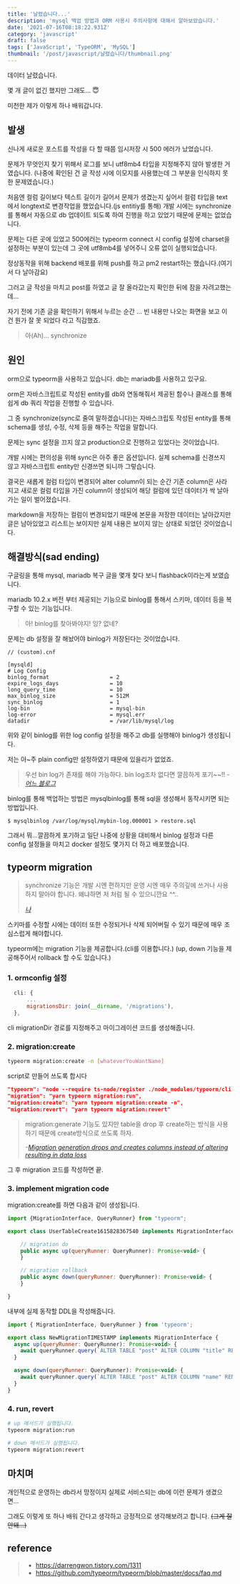 ```yaml
---
title: '날렸습니다...'
description: 'mysql 백업 방법과 ORM 사용시 주의사항에 대해서 알아보았습니다.'
date: '2021-07-16T08:18:22.931Z'
category: 'javascript'
draft: false
tags: ['JavaScript', 'TypeORM', 'MySQL']
thumbnail: '/post/javascript/날렸습니다/thumbnail.png'
---
```


데이터 날렸습니다.

몇 개 글이 없긴 했지만 그래도... 😇

미천한 제가 이렇게 하나 배워갑니다.

## 발생

신나게 새로운 포스트를 작성을 다 할 때쯤 임시저장 시 500 에러가 났었습니다.

문제가 무엇인지 찾기 위해서 로그를 보니 utf8mb4 타입을 지정해주지 않아 발생한 거였습니다.
(나중에 확인된 건 글 작성 시에 이모지를 사용했는데 그 부분을 인식하지 못한 문제였습니다.)

처음엔 컬럼 길이보다 텍스트 길이가 길어서 문제가 생겼는지 싶어서 컬럼 타입을 text에서 longtext로 변경작업을 했었습니다.(js entitiy를 통해)
개발 시에는 synchronize를 통해서 자동으로 db 업데이트 되도록 하여 진행을 하고 있었기 때문에 문제는 없었습니다.

문제는 다른 곳에 있었고 500에러는 typeorm connect 시 config 설정에 charset을 설정하는 부분이 있는데 그 곳에 utf8mb4를 넣어주니 오류 없이 실행되었습니다.

정상동작을 위해 backend 배포를 위해 push를 하고 pm2 restart하는 했습니다.(여기서 다 날아감요)

그러고 글 작성을 마치고 post를 하였고 글 잘 올라갔는지 확인한 뒤에 잠을 자려고했는데...

자기 전에 기존 글을 확인하기 위해서 누르는 순간 ... 빈 내용만 나오는 화면을 보고 이건 뭔가 잘 못 되었다 라고 직감했죠.

> 아(Ah)...
> synchronize

## 원인

orm으로 typeorm을 사용하고 있습니다.
db는 mariadb를 사용하고 있구요.

orm은 자바스크립트로 작성된 entity를 db와 연동해줘서 제공된 함수나 클래스를 통해 쉽게 db 쿼리 작업을 진행할 수 있습니다.

그 중 synchronize(sync로 줄여 말하겠습니다)는 자바스크립토 작성된 entity를 통해 schema를 생성, 수정, 삭제 등을 해주는 작업을 말합니다.

문제는 sync 설정을 끄지 않고 production으로 진행하고 있었다는 것이었습니다.

개발 시에는 편의성을 위해 sync은 아주 좋은 옵션입니다.
실제 schema를 신경쓰지 않고 자바스크립트 entity만 신경쓰면 되니까 그렇습니다.

결국은 새롭게 컬럼 타입이 변경되어 alter column이 되는 순간 기존 column은 사라지고 새로운 컬럼 타입을 가진 column이 생성되어 해당 컬럼에 있던 데이터가 싹 날아가는 일이 벌어졌습니다.

markdown을 저장하는 컬럼이 변경되었기 때문에 본문을 저장한 데이터는 날아갔지만 글은 남아있었고 리스트는 보이지만 실제 내용은 보이지 않는 상태로 되었던 것이었습니다.

## 해결방식(sad ending)

구글링을 통해 mysql, mariadb 복구 글을 몇개 찾다 보니 flashback이라는게 보였습니다.

mariadb 10.2.x 버전 부터 제공되는 기능으로 binlog를 통해서 스키마, 데이터 등을 복구할 수 있는 기능입니다.

> 아!
> binlog를 찾아봐야지!
> 잉? 없네?

문제는 db 설정을 잘 해놨어야 binlog가 저장된다는 것이었습니다.

```
// (custom).cnf

[mysqld]
# Log Config
binlog_format                   = 2
expire_logs_days                = 10
long_query_time                 = 10
max_binlog_size                 = 512M
sync_binlog                     = 1
log-bin                         = mysql-bin
log-error                       = mysql.err
datadir                         = /var/lib/mysql/log
```

위와 같이 binlog를 위한 log config 설정을 해주고 db를 실행해야 binlog가 생성됩니다.

저는 아~주 plain config만 설정하였기 때문에 있을리가 없었죠.

> 우선 bin log가 존재를 해야 가능하다. bin log조차 없다면 깔끔하게 포기~~!!
> _- [어느 블로그](http://gnujava.com/board/article_view.jsp?article_no=1860&menu_cd=29&board_no=16&table_cd=EPAR06&table_no=06)_

binlog를 통해 백업하는 방법은 mysqlbinlog를 통해 sql을 생성해서 동작시키면 되는 방법입니다.

```
$ mysqlbinlog /var/log/mysql/mybin-log.000001 > restore.sql
```

그래서 뭐...깔끔하게 포기하고 일단 나중에 상황을 대비해서 binlog 설정과 다른 config 설정들을 마치고 docker 설정도 몇가지 더 하고 배포했습니다.

## typeorm migration

> synchronize 기능은 개발 시엔 편하지만 운영 시엔 매우 주의깊에 쓰거나 사용하지 말아야 합니다. 왜냐하면 저 처럼 될 수 있으니깐요 ^^..
>
> _[나](#)_

스키마를 수정할 시에는 데이터 또한 수정되거나 삭제 되어버릴 수 있기 때문에 매우 조심스럽게 해야합니다.

typeorm에는 migration 기능을 제공합니다.(cli를 이용합니다.)
(up, down 기능을 제공해주어서 rollback 할 수도 있습니다.)

### 1. ormconfig 설정

```js
  cli: {
      ...
      migrationsDir: join(__dirname, '/migrations'),
  },
```

cli migrationDir 경로를 지정해주고 마이그레이션 코드를 생성해줍니다.

### 2. migration:create

```bash
typeorm migration:create -n [whateverYouWantName]
```

script로 만들어 쓰도록 합시다

```json
"typeorm": "node --require ts-node/register ./node_modules/typeorm/cli.js --config ./src/ormconfig.ts",
"migration": "yarn typeorm migration:run",
"migration:create": "yarn typeorm migration:create -n",
"migration:revert": "yarn typeorm migration:revert"
```

> migration:generate 기능도 있지만 table을 drop 후 create하는 방식을 사용하기 때문에 create방식으로 쓰도록 하자.
>
> _-[Migration generation drops and creates columns instead of altering resulting in data loss](https://github.com/typeorm/typeorm/issues/3357)_

그 후 migration 코드를 작성하면 끝.

### 3. implement migration code

migration:create를 하면 다음과 같이 생성됩니다.

```js
import {MigrationInterface, QueryRunner} from "typeorm";

export class UserTableCreate1615828367540 implements MigrationInterface {

    // migration do
    public async up(queryRunner: QueryRunner): Promise<void> {
    }

    // migration rollback
    public async down(queryRunner: QueryRunner): Promise<void> {
    }

}

```

내부에 실제 동작할 DDL을 작성해줍니다.

```js
import { MigrationInterface, QueryRunner } from 'typeorm';

export class NewMigrationTIMESTAMP implements MigrationInterface {
  async up(queryRunner: QueryRunner): Promise<void> {
    await queryRunner.query(`ALTER TABLE "post" ALTER COLUMN "title" RENAME TO "name"`);
  }

  async down(queryRunner: QueryRunner): Promise<void> {
    await queryRunner.query(`ALTER TABLE "post" ALTER COLUMN "name" RENAME TO "title"`);
  }
}
```

### 4. run, revert

```bash
# up 메서드가 실행됩니다.
typeorm migration:run

# down 메서드가 실행됩니다.
typeorm migration:revert
```

## 마치며

개인적으로 운영하는 db라서 망정이지 실제로 서비스되는 db에 이런 문제가 생겼으면...

그래도 이렇게 또 하나 배워 간다고 생각하고 긍정적으로 생각해보려고 합니다.
~~(그게 잘 안돼...)~~

## reference

> - https://darrengwon.tistory.com/1311
> - https://github.com/typeorm/typeorm/blob/master/docs/faq.md
